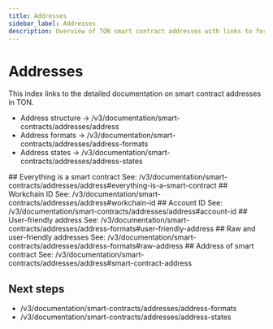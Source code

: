```yaml
---
title: Addresses
sidebar_label: Addresses
description: Overview of TON smart contract addresses with links to formats and states.
---
```


# Addresses

This index links to the detailed documentation on smart contract addresses in TON.

- Address structure → /v3/documentation/smart-contracts/addresses/address
- Address formats → /v3/documentation/smart-contracts/addresses/address-formats
- Address states → /v3/documentation/smart-contracts/addresses/address-states

<a id="everything-is-a-smart-contract" />
## Everything is a smart contract
See: /v3/documentation/smart-contracts/addresses/address#everything-is-a-smart-contract

<a id="workchain-id" />
## Workchain ID
See: /v3/documentation/smart-contracts/addresses/address#workchain-id

<a id="account-id" />
## Account ID
See: /v3/documentation/smart-contracts/addresses/address#account-id

<a id="user-friendly-address" />
## User-friendly address
See: /v3/documentation/smart-contracts/addresses/address-formats#user-friendly-address

<a id="raw-and-user-friendly-addresses" />
## Raw and user-friendly addresses
See: /v3/documentation/smart-contracts/addresses/address-formats#raw-address

<a id="address-of-smart-contract" />
## Address of smart contract
See: /v3/documentation/smart-contracts/addresses/address#smart-contract-address

## Next steps
- /v3/documentation/smart-contracts/addresses/address-formats
- /v3/documentation/smart-contracts/addresses/address-states


<Feedback />
